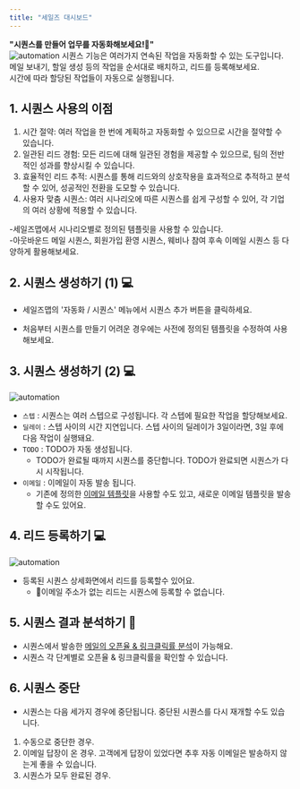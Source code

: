 ```yaml
---
title: "세일즈 대시보드"
---
```


**"시퀀스를 만들어 업무를 자동화해보세요!🤖"** <br/>
![automation](/images/feature/automation/feature:sequence_0.webp)
시퀀스 기능은 여러가지 연속된 작업을 자동화할 수 있는 도구입니다. <br/>
메일 보내기, 할일 생성 등의 작업을 순서대로 배치하고, 리드를 등록해보세요. <br/>
시간에 따라 할당된 작업들이 자동으로 실행됩니다.

## 1. 시퀀스 사용의 이점
1. 시간 절약: 여러 작업을 한 번에 계획하고 자동화할 수 있으므로 시간을 절약할 수 있습니다.
2. 일관된 리드 경험: 모든 리드에 대해 일관된 경험을 제공할 수 있으므로, 팀의 전반적인 성과를 향상시킬 수 있습니다.
3. 효율적인 리드 추적: 시퀀스를 통해 리드와의 상호작용을 효과적으로 추적하고 분석할 수 있어, 성공적인 전환을 도모할 수 있습니다.
4. 사용자 맞춤 시퀀스: 여러 시나리오에 따른 시퀀스를 쉽게 구성할 수 있어, 각 기업의 여러 상황에 적용할 수 있습니다. <br/>

<Tip>-세일즈맵에서 시나리오별로 정의된 템플릿을 사용할 수 있습니다.<br/>
-아웃바운드 메일 시퀀스, 회원가입 환영 시퀀스, 웨비나 참여 후속 이메일 시퀀스 등 다양하게 활용해보세요.</Tip>

## 2. 시퀀스 생성하기 (1) 💻
- 세일즈맵의 '자동화 / 시퀀스' 메뉴에서 시퀀스 추가 버튼을 클릭하세요.

- 처음부터 시퀀스를 만들기 어려운 경우에는 사전에 정의된 템플릿을 수정하여 사용해보세요.

## 3. 시퀀스 생성하기 (2) 💻
![automation](/images/feature/automation/feature:sequence_1.webp)
- <code>스텝</code> : 시퀀스는 여러 스텝으로 구성됩니다. 각 스텝에 필요한 작업을 할당해보세요.
- <code>딜레이</code> : 스텝 사이의 시간 지연입니다. 스텝 사이의 딜레이가 3일이라면, 3일 후에 다음 작업이 실행돼요.
- <code>TODO</code> : TODO가 자동 생성됩니다.
    - TODO가 완료될 때까지 시퀀스를 중단합니다. TODO가 완료되면 시퀀스가 다시 시작됩니다.
- <code>이메일</code> : 이메일이 자동 발송 됩니다. 
    - 기존에 정의한 [이메일 템플릿](/feature/email/template)을 사용할 수도 있고, 새로운 이메일 템플릿을 발송할 수도 있어요.

## 4. 리드 등록하기 💻
![automation](/images/feature/automation/feature:sequence_2.webp)
- 등록된 시퀀스 상세화면에서 리드를 등록할수 있어요.
    - 🚫이메일 주소가 없는 리드는 시퀀스에 등록할 수 없습니다.

## 5. 시퀀스 결과 분석하기 📍
- 시퀀스에서 발송한 [메일의 오픈율 & 링크클릭률 분석](/feature/email/tracking)이 가능해요.
- 시퀀스 각 단계별로 오픈율 & 링크클릭률을 확인할 수 있습니다.

## 6. 시퀀스 중단
- 시퀀스는 다음 세가지 경우에 중단됩니다. 중단된 시퀀스를 다시 재개할 수도 있습니다.
1. 수동으로 중단한 경우.
2. 이메일 답장이 온 경우. 고객에게 답장이 있었다면 추후 자동 이메일은 발송하지 않는게 좋을 수 있습니다.
3. 시퀀스가 모두 완료된 경우.